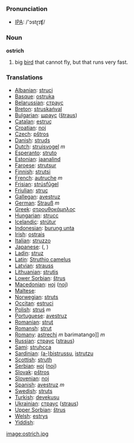 === Pronunciation ===
*[[w:IPA|IPA]]: /'ɔstɽɪʧ/

=== Noun ===

'''ostrich'''

#big [[bird]] that cannot fly, but that runs very fast.

=== Translations ===

*[[Albanian]]: [[struci]]
*[[Basque]]: [[ostruka]]
*[[Belarussian]]: [[страус]]
*[[Breton]]: [[struskańval]]
*[[Bulgarian]]: [[щраус]] ([[štraus]])
*[[Catalan]]: [[estruç]]
*[[Croatian]]: [[noj]]
*[[Czech]]: [[pštros]]
*[[Danish]]: [[struds]]
*[[Dutch]]: [[struisvogel]] ''m''
*[[Esperanto]]: [[struto]]
*[[Estonian]]: [[jaanalind]]
*[[Faroese]]: [[strutsur]]
*[[Finnish]]: [[strutsi]]
*[[French]]: [[autruche]] ''m''
*[[Frisian]]: [[strúsfûgel]]
*[[Friulian]]: [[struç]]
*[[Gallegan]]: [[avestruz]]
*[[German]]: [[Strauß]] ''m''
*[[Greek]]: [[στρουθοκάμηλος]] '' ''
*[[Hungarian]]: [[strucc]]
*[[Icelandic]]: [[strútur]]
*[[Indonesian]]: [[burung unta]]
*[[Irish]]: [[ostrais]]
*[[Italian]]: [[struzzo]] '' ''
*[[Japanese]]: [[]] ([[]], )
*[[Ladin]]: [[struz]]
*[[Latin]]: [[Struthio camelus]] '' ''
*[[Latvian]]: [[strauss]]
*[[Lithuanian]]: [[strutis]]
*[[Lower Sorbian]]: [[štrus]]
*[[Macedonian]]: [[ноj]] ([[noj]])
*[[Maltese]]: [[]]
*[[Norwegian]]: [[struts]]
*[[Occitan]]: [[estruci]]
*[[Polish]]: [[struś]] ''m''
*[[Portuguese]]: [[avestruz]]
*[[Romanian]]: [[struţ]]
*[[Romansh]]: [[strut]]
*[[Romany]]: [[astrechi]] ''m'' barimatango]] ''m''
*[[Russian]]: [[страус]] ([[straus]]) '' ''
*[[Sami]]: [[struhcca]]
*[[Sardinian]]: [[(a-)bistrussu]], [[istrutzu]]
*[[Scottish]]: [[struth]]
*[[Serbian]]: [[ноj]] ([[noj]])
*[[Slovak]]: [[pštros]]
*[[Slovenian]]: [[noj]]
*[[Spanish]]: [[avestruz]] ''m''
*[[Swedish]]: [[struts]]
*[[Turkish]]: [[devekuşu]]
*[[Ukrainian]]: [[страус]] ([[straus]])
*[[Upper Sorbian]]: [[štrus]]
*[[Welsh]]: [[estrys]]
*[[Yiddish]]: [[]]

[[image:ostrich.jpg]]